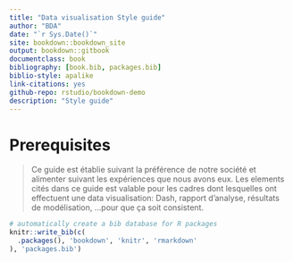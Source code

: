 ```yaml
--- 
title: "Data visualisation Style guide"
author: "BDA"
date: "`r Sys.Date()`"
site: bookdown::bookdown_site
output: bookdown::gitbook
documentclass: book
bibliography: [book.bib, packages.bib]
biblio-style: apalike
link-citations: yes
github-repo: rstudio/bookdown-demo
description: "Style guide"
---
```


# Prerequisites

> Ce guide est établie suivant la préférence de notre société et alimenter suivant les expériences que nous avons eux. Les elements cités dans ce guide est valable pour les cadres dont lesquelles ont effectuent une data visualisation: Dash, rapport d'analyse, résultats de modélisation, ...pour que ça soit consistent.

```r
# automatically create a bib database for R packages
knitr::write_bib(c(
  .packages(), 'bookdown', 'knitr', 'rmarkdown'
), 'packages.bib')
```
